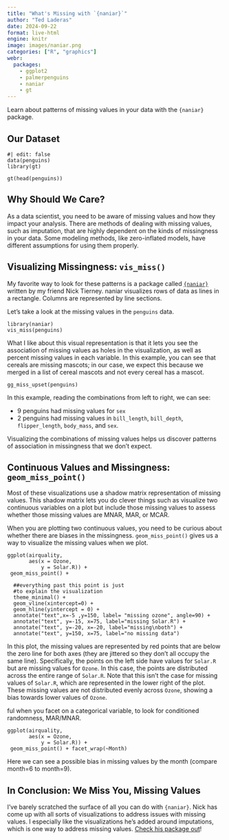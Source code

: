 ```yaml
---
title: "What's Missing with `{naniar}`"
author: "Ted Laderas"
date: 2024-09-22
format: live-html
engine: knitr
image: images/naniar.png
categories: ["R", "graphics"]
webr:
  packages:
    - ggplot2
    - palmerpenguins
    - naniar
    - gt
---
```


Learn about patterns of missing values in your data with the `{naniar}` package.

## Our Dataset

```webr
#| edit: false
data(penguins)
library(gt)

gt(head(penguins))
```

## Why Should We Care?

As a data scientist, you need to be aware of missing values and how they impact your analysis. There are methods of dealing with missing values, such as imputation, that are highly dependent on the kinds of missingness in your data. Some modeling methods, like zero-inflated models, have different assumptions for using them properly.

## Visualizing Missingness: `vis_miss()`

My favorite way to look for these patterns is a package called [`{naniar}`](https://naniar.njtierney.com/index.html) written by my friend Nick Tierney. naniar visualizes rows of data as lines in a rectangle. Columns are represented by line sections. 

Let's take a look at the missing values in the `penguins` data.

```webr
library(naniar)
vis_miss(penguins)
```

What I like about this visual representation is that it lets you see the association of missing values as holes in the visualization, as well as percent missing values in each variable. In this example, you can see that cereals are missing mascots; in our case, we expect this because we merged in a list of cereal mascots and not every cereal has a mascot.

```webr
gg_miss_upset(penguins)
```

In this example, reading the combinations from left to right, we can see: 

- 9 penguins had missing values for `sex` 
- 2 penguins had missing values in `bill_length`, `bill_depth`, `flipper_length`, `body_mass`, and `sex`. 

Visualizing the combinations of missing values helps us discover patterns of association in missingness that we don't expect. 

## Continuous Values and Missingness: `geom_miss_point()`

Most of these visualizations use a shadow matrix representation of missing values. This shadow matrix lets you do clever things such as visualize two continuous variables on a plot but include those missing values to assess whether those missing values are MNAR, MAR, or MCAR.

When you are plotting two continuous values, you need to be curious about whether there are biases in the missingness. `geom_miss_point()` gives us a way to visualize the missing values when we plot.

```webr
ggplot(airquality,
       aes(x = Ozone,
           y = Solar.R)) +
 geom_miss_point() +
  
  ##everything past this point is just 
  #to explain the visualization
  theme_minimal() +
  geom_vline(xintercept=0) +
  geom_hline(yintercept = 0) +
  annotate("text",x=-5 ,y=150, label= "missing ozone", angle=90) +
  annotate("text", y=-15, x=75, label="missing Solar.R") +
  annotate("text", y=-20, x=-20, label="missing\nboth") +
  annotate("text", y=150, x=75, label="no missing data")
```
In this plot, the missing values are represented by red points that are below the zero line for both axes (they are jittered so they don't all occupy the same line). Specifically, the points on the left side have values for `Solar.R` but are missing values for `Ozone`. In this case, the points are distributed across the entire range of `Solar.R`. Note that this isn't the case for missing values of `Solar.R`, which are represented in the lower right of the plot. These missing values are not distributed evenly across `Ozone`, showing a bias towards lower values of `Ozone`. 

ful when you facet on a categorical variable, to look for conditioned randomness, MAR/MNAR. 

```webr
ggplot(airquality,
       aes(x = Ozone,
           y = Solar.R)) +
 geom_miss_point() + facet_wrap(~Month)
```
Here we can see a possible bias in missing values by the month (compare month=6 to month=9).

## In Conclusion: We Miss You, Missing Values

I've barely scratched the surface of all you can do with `{naniar}`. Nick has come up with all sorts of visualizations to address issues with missing values. I especially like the visualizations he's added around imputations, which is one way to address missing values. [Check his package out](https://naniar.njtierney.com/index.html)!